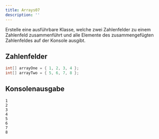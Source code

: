 ```yaml
---
title: Arrays07
description: ''
---
```



Erstelle eine ausführbare Klasse, welche zwei Zahlenfelder zu einem Zahlenfeld
zusammenführt und alle Elemente des zusammengefügten Zahlenfeldes auf der
Konsole ausgibt.

## Zahlenfelder

```java
int[] arrayOne = { 1, 2, 3, 4 };
int[] arrayTwo = { 5, 6, 7, 8 };
```

## Konsolenausgabe

```console
1
2
3
4
5
6
7
8
```

<Exercise pullRequest="81" branchSuffix="arrays/07" />
